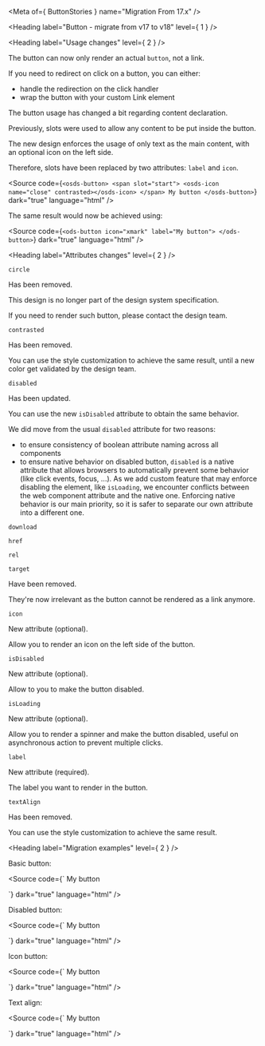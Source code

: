 
<Meta of={ ButtonStories } name="Migration From 17.x" />

<Heading label="Button - migrate from v17 to v18" level={ 1 } />

<Heading label="Usage changes" level={ 2 } />

The button can now only render an actual `button`, not a link.

If you need to redirect on click on a button, you can either:
- handle the redirection on the click handler
- wrap the button with your custom Link element

The button usage has changed a bit regarding content declaration.

Previously, slots were used to allow any content to be put inside the button.

The new design enforces the usage of only text as the main content, with an optional icon on the left side.

Therefore, slots have been replaced by two attributes: `label` and `icon`.

<Source code={`
<osds-button>
  <span slot="start">
    <osds-icon name="close" contrasted></osds-icon>
  </span>
  My button
</osds-button>
`}
        dark="true"
        language="html" />

The same result would now be achieved using:

<Source code={`
<ods-button icon="xmark"
            label="My button">
</ods-button>
`}
        dark="true"
        language="html" />

<Heading label="Attributes changes" level={ 2 } />

`circle` <OdsBadge color="critical" label="Removed" size="sm" />

Has been removed.

This design is no longer part of the design system specification.

If you need to render such button, please contact the design team.

`contrasted` <OdsBadge color="critical" label="Removed" size="sm" />

Has been removed.

You can use the style customization to achieve the same result, until a new color get validated by the design team.

`disabled` <OdsBadge color="information" label="Updated" size="sm" />

Has been updated.

You can use the new `isDisabled` attribute to obtain the same behavior.

We did move from the usual `disabled` attribute for two reasons:
- to ensure consistency of boolean attribute naming across all components
- to ensure native behavior on disabled button, `disabled` is a native attribute that allows browsers to automatically
prevent some behavior (like click events, focus, ...). As we add custom feature that may enforce disabling the element,
like `isLoading`, we encounter conflicts between the web component attribute and the native one. Enforcing native
behavior is our main priority, so it is safer to separate our own attribute into a different one.

`download` <OdsBadge color="critical" label="Removed" size="sm" />

`href` <OdsBadge color="critical" label="Removed" size="sm" />

`rel` <OdsBadge color="critical" label="Removed" size="sm" />

`target` <OdsBadge color="critical" label="Removed" size="sm" />

Have been removed.

They're now irrelevant as the button cannot be rendered as a link anymore.

`icon` <OdsBadge color="success" label="New" size="sm" />

New attribute (optional).

Allow you to render an icon on the left side of the button.

`isDisabled` <OdsBadge color="success" label="New" size="sm" />

New attribute (optional).

Allow to you to make the button disabled.

`isLoading` <OdsBadge color="success" label="New" size="sm" />

New attribute (optional).

Allow you to render a spinner and make the button disabled, useful on asynchronous action to prevent multiple clicks.

`label` <OdsBadge color="success" label="New" size="sm" />

New attribute (required).

The label you want to render in the button.

`textAlign` <OdsBadge color="critical" label="Removed" size="sm" />

Has been removed.

You can use the style customization to achieve the same result.

<Heading label="Migration examples" level={ 2 } />

Basic button:

<Source code={`
<osds-button>
  My button
</osds-button>

<!-- is now -->

<ods-button label="My button">
</ods-button>
`}
        dark="true"
        language="html" />

Disabled button:

<Source code={`
<osds-button disabled>
  My button
</osds-button>

<!-- is now -->

<ods-button label="My button" is-disabled>
</ods-button>
`}
        dark="true"
        language="html" />

Icon button:

<Source code={`
<osds-button>
  <span slot="start">
    <osds-icon name="close" contrasted></osds-icon>
  </span>
  My button
</osds-button>

<!-- is now -->

<ods-button icon="xmark"
            label="My button">
</ods-button>
`}
        dark="true"
        language="html" />

Text align:

<Source code={`
<osds-button text-align="center">
  My button
</osds-button>

<!-- is now -->

<ods-button label="My button" class="my-button">
</ods-button>

<style>
  .my-button::part(button) {
    display: inline-block;
    text-align: center;
  }
</style>
`}
        dark="true"
        language="html" />
